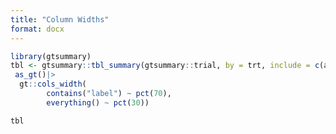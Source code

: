 ```yaml
---
title: "Column Widths"
format: docx
---
```


```r
library(gtsummary)
tbl <- gtsummary::tbl_summary(gtsummary::trial, by = trt, include = c(age, grade), missing = "always", label = list(age = "Age")) |> add_overall() |>
 as_gt()|>
  gt::cols_width(
        contains("label") ~ pct(70),
        everything() ~ pct(30))

tbl
```


